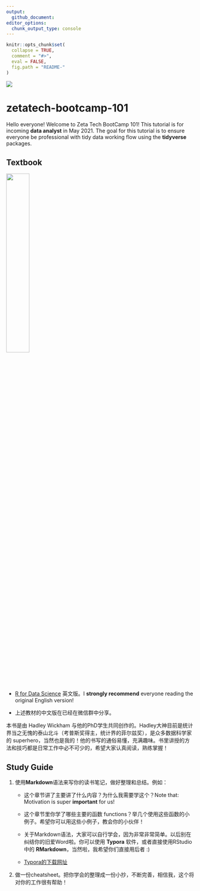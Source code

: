```yaml
---
output: 
  github_document:
editor_options: 
  chunk_output_type: console
---
```


<!-- README.md is generated from README.Rmd. Please edit that file -->

```r
knitr::opts_chunk$set(
  collapse = TRUE,
  comment = "#>",
  eval = FALSE,
  fig.path = "README-"
)
```

![](img/logo_watermark.png)

# zetatech-bootcamp-101

Hello everyone! Welcome to Zeta Tech BootCamp 101! This tutorial is for incoming **data analyst** in May 2021. The goal for this tutorial is to ensure everyone be professional with tidy data working flow using the **tidyverse** packages.

## Textbook

<img src="https://bookdown.org/roy_schumacher/r4ds/cover.png" width="35%"/>

-   [R for Data Science](https://bookdown.org/roy_schumacher/r4ds/) 英文版。I **strongly recommend** everyone reading the original English version!

-   上述教材的中文版在已经在微信群中分享。

本书是由 Hadley Wickham 与他的PhD学生共同创作的。Hadley大神目前是统计界当之无愧的泰山北斗（考普斯奖得主，统计界的菲尔兹奖），是众多数据科学家的 superhero，当然也是我的！他的书写的通俗易懂，充满趣味。书里讲授的方法和技巧都是日常工作中必不可少的，希望大家认真阅读，熟练掌握！

## Study Guide

1.  使用**Markdown**语法来写你的读书笔记，做好整理和总结。例如：

    -   这个章节讲了主要讲了什么内容？为什么我需要学这个？Note that: Motivation is super **important** for us!

    -   这个章节里你学了哪些主要的函数 functions？举几个使用这些函数的小例子。希望你可以用这些小例子，教会你的小伙伴！

    -   关于Markdown语法，大家可以自行学会，因为非常非常简单。以后别在纠结你的旧爱Word啦。你可以使用 **Typora** 软件，或者直接使用RStudio中的 **RMarkdown**，当然啦，我希望你们直接用后者 :)

    -   [Typora的下载网址](https://typora.io)

2.  做一份cheatsheet。把你学会的整理成一份小抄，不断完善，相信我，这个将对你的工作很有帮助！
